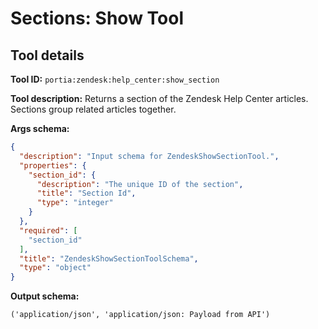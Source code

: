 <!-- WARNING: This file is auto-generated by generate_tool_docs.py. Do not edit manually. -->

# Sections: Show Tool

<Intro />

## Tool details
**Tool ID:** `portia:zendesk:help_center:show_section`

**Tool description:** Returns a section of the Zendesk Help Center articles. Sections group related articles together.

**Args schema:**
```json
{
  "description": "Input schema for ZendeskShowSectionTool.",
  "properties": {
    "section_id": {
      "description": "The unique ID of the section",
      "title": "Section Id",
      "type": "integer"
    }
  },
  "required": [
    "section_id"
  ],
  "title": "ZendeskShowSectionToolSchema",
  "type": "object"
}
```

**Output schema:**
```
('application/json', 'application/json: Payload from API')
```
